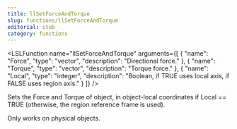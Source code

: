 ```yaml
---
title: llSetForceAndTorque
slug: functions/llSetForceAndTorque
editorial: stub
category: functions
---
```


<LSLFunction
	name="llSetForceAndTorque"
	arguments={[
	{
		"name": "Force",
		"type": "vector",
		"description": "Directional force."
	},
	{
		"name": "Torque",
		"type": "vector",
		"description": "Torque force."
	},
	{
		"name": "Local",
		"type": "integer",
		"description": "Boolean, if TRUE uses local axis, if FALSE uses region axis."
	}
]}
/>

Sets the Force and Torque of object, in object-local coordinates if Local == TRUE (otherwise, the region reference frame is used).

Only works on physical objects.
